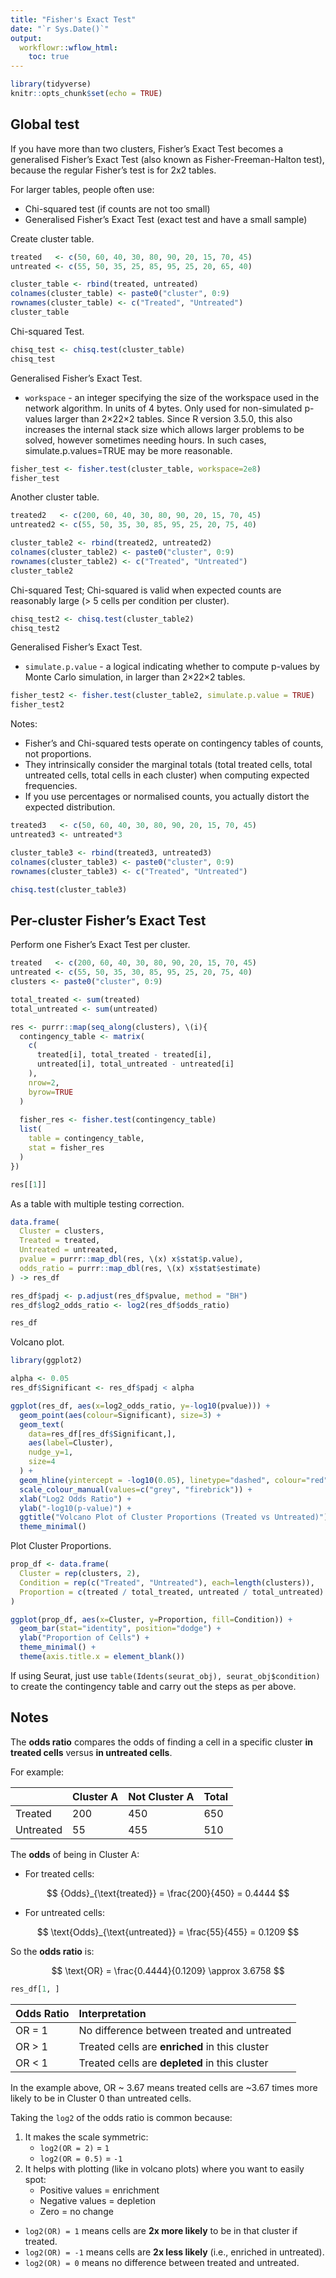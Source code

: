 ```yaml
---
title: "Fisher's Exact Test"
date: "`r Sys.Date()`"
output:
  workflowr::wflow_html:
    toc: true
---
```


```r
library(tidyverse)
knitr::opts_chunk$set(echo = TRUE)
```

## Global test

If you have more than two clusters, Fisher's Exact Test becomes a generalised Fisher's Exact Test (also known as Fisher-Freeman-Halton test), because the regular Fisher's test is for 2x2 tables.

For larger tables, people often use:

* Chi-squared test (if counts are not too small)
* Generalised Fisher's Exact Test (exact test and have a small sample)

Create cluster table.

```r
treated   <- c(50, 60, 40, 30, 80, 90, 20, 15, 70, 45)
untreated <- c(55, 50, 35, 25, 85, 95, 25, 20, 65, 40)

cluster_table <- rbind(treated, untreated)
colnames(cluster_table) <- paste0("cluster", 0:9)
rownames(cluster_table) <- c("Treated", "Untreated")
cluster_table
```

Chi-squared Test.

```r
chisq_test <- chisq.test(cluster_table)
chisq_test
```

Generalised Fisher's Exact Test.

* `workspace` - an integer specifying the size of the workspace used in the network algorithm. In units of 4 bytes. Only used for non-simulated p-values larger than 2×22×2 tables. Since R version 3.5.0, this also increases the internal stack size which allows larger problems to be solved, however sometimes needing hours. In such cases, simulate.p.values=TRUE may be more reasonable.

```r
fisher_test <- fisher.test(cluster_table, workspace=2e8)
fisher_test
```

Another cluster table.

```r
treated2   <- c(200, 60, 40, 30, 80, 90, 20, 15, 70, 45)
untreated2 <- c(55, 50, 35, 30, 85, 95, 25, 20, 75, 40)

cluster_table2 <- rbind(treated2, untreated2)
colnames(cluster_table2) <- paste0("cluster", 0:9)
rownames(cluster_table2) <- c("Treated", "Untreated")
cluster_table2
```

Chi-squared Test; Chi-squared is valid when expected counts are reasonably large (> 5 cells per condition per cluster).

```r
chisq_test2 <- chisq.test(cluster_table2)
chisq_test2
```

Generalised Fisher's Exact Test.

* `simulate.p.value` - a logical indicating whether to compute p-values by Monte Carlo simulation, in larger than 2×22×2 tables.

```r
fisher_test2 <- fisher.test(cluster_table2, simulate.p.value = TRUE)
fisher_test2
```

Notes:

* Fisher's and Chi-squared tests operate on contingency tables of counts, not proportions.
* They intrinsically consider the marginal totals (total treated cells, total untreated cells, total cells in each cluster) when computing expected frequencies.
* If you use percentages or normalised counts, you actually distort the expected distribution.

```r
treated3   <- c(50, 60, 40, 30, 80, 90, 20, 15, 70, 45)
untreated3 <- untreated*3

cluster_table3 <- rbind(treated3, untreated3)
colnames(cluster_table3) <- paste0("cluster", 0:9)
rownames(cluster_table3) <- c("Treated", "Untreated")

chisq.test(cluster_table3)
```

## Per-cluster Fisher's Exact Test

Perform one Fisher's Exact Test per cluster.

```r
treated   <- c(200, 60, 40, 30, 80, 90, 20, 15, 70, 45)
untreated <- c(55, 50, 35, 30, 85, 95, 25, 20, 75, 40)
clusters <- paste0("cluster", 0:9)

total_treated <- sum(treated)
total_untreated <- sum(untreated)

res <- purrr::map(seq_along(clusters), \(i){
  contingency_table <- matrix(
    c(
      treated[i], total_treated - treated[i],
      untreated[i], total_untreated - untreated[i]
    ),
    nrow=2,
    byrow=TRUE
  )
  
  fisher_res <- fisher.test(contingency_table)
  list(
    table = contingency_table,
    stat = fisher_res
  )
})

res[[1]]
```

As a table with multiple testing correction.

```r
data.frame(
  Cluster = clusters,
  Treated = treated,
  Untreated = untreated,
  pvalue = purrr::map_dbl(res, \(x) x$stat$p.value),
  odds_ratio = purrr::map_dbl(res, \(x) x$stat$estimate)
) -> res_df

res_df$padj <- p.adjust(res_df$pvalue, method = "BH")
res_df$log2_odds_ratio <- log2(res_df$odds_ratio)

res_df
```

Volcano plot.

```r
library(ggplot2)

alpha <- 0.05
res_df$Significant <- res_df$padj < alpha

ggplot(res_df, aes(x=log2_odds_ratio, y=-log10(pvalue))) +
  geom_point(aes(colour=Significant), size=3) +
  geom_text(
    data=res_df[res_df$Significant,],
    aes(label=Cluster),
    nudge_y=1,
    size=4
  ) +
  geom_hline(yintercept = -log10(0.05), linetype="dashed", colour="red") +
  scale_colour_manual(values=c("grey", "firebrick")) +
  xlab("Log2 Odds Ratio") + 
  ylab("-log10(p-value)") +
  ggtitle("Volcano Plot of Cluster Proportions (Treated vs Untreated)") +
  theme_minimal()
```

Plot Cluster Proportions.

```r
prop_df <- data.frame(
  Cluster = rep(clusters, 2),
  Condition = rep(c("Treated", "Untreated"), each=length(clusters)),
  Proportion = c(treated / total_treated, untreated / total_untreated)
)

ggplot(prop_df, aes(x=Cluster, y=Proportion, fill=Condition)) +
  geom_bar(stat="identity", position="dodge") +
  ylab("Proportion of Cells") +
  theme_minimal() +
  theme(axis.title.x = element_blank())
```
 
If using Seurat, just use `table(Idents(seurat_obj), seurat_obj$condition)` to create the contingency table and carry out the steps as per above.

## Notes

The **odds ratio** compares the odds of finding a cell in a specific cluster **in treated cells** versus **in untreated cells**.

For example:

|           | Cluster A | Not Cluster A | Total |
| :-        | :-        | :-            | :-    |
| Treated   | 200       | 450           | 650   |
| Untreated | 55        | 455           | 510   |

The **odds** of being in Cluster A:

* For treated cells:  

$$ {Odds}_{\text{treated}} = \frac{200}{450} = 0.4444 $$
  
* For untreated cells:  

$$ \text{Odds}_{\text{untreated}} = \frac{55}{455} = 0.1209 $$

So the **odds ratio** is:

$$ \text{OR} = \frac{0.4444}{0.1209} \approx 3.6758 $$

```r
res_df[1, ]
```

| Odds Ratio | Interpretation                                 |
| :-         | :-                                             |
| OR = 1     | No difference between treated and untreated    |
| OR > 1     | Treated cells are **enriched** in this cluster |
| OR < 1     | Treated cells are **depleted** in this cluster |

In the example above, OR ~ 3.67 means treated cells are ~3.67 times more likely to be in Cluster 0 than untreated cells.

Taking the `log2` of the odds ratio is common because:

1. It makes the scale symmetric:
   - `log2(OR = 2)` = `1`  
   - `log2(OR = 0.5)` = `-1`
2. It helps with plotting (like in volcano plots) where you want to easily spot:
   - Positive values = enrichment
   - Negative values = depletion
   - Zero = no change

- `log2(OR) = 1` means cells are **2x more likely** to be in that cluster if treated.
- `log2(OR) = -1` means cells are **2x less likely** (i.e., enriched in untreated).
- `log2(OR) = 0` means no difference between treated and untreated.
